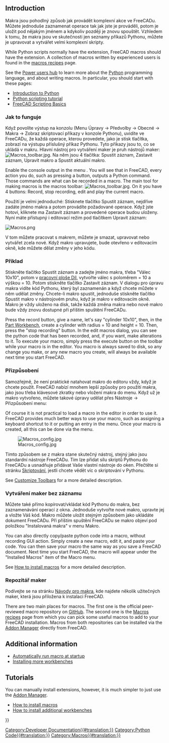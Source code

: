 <languages/>

{{Docnav
|[[Scripting_and_macros|Scripting and macros]]
|[[Scripts|Scripts]]
}}

{{TOCright}}

== Introduction ==

<div class="mw-translate-fuzzy">
Makra jsou pohodlný způsob jak provádět komplexní akce ve FreeCADu. Můžete jednoduše zaznamenat operace tak jak jste je prováděli, potom je uložit pod nějakým jménem a kdykoliv později je znovu spouštět. Vzhledem k tomu, že makra jsou ve skutečnosti jen seznamy příkazů Pythonu, můžete je upravovat a vytvářet velmi komplexní skripty.
</div>

While Python scripts normally have the {{incode|.py}} extension, FreeCAD macros should have the {{incode|.FCMacro}} extension. A collection of macros written by experienced users is found in the [[Macros_recipes|macros recipes]] page.

See the [[Power_users_hub|Power users hub]] to learn more about the [[Python|Python]] programming language, and about writing macros. In particular, you should start with these pages:
* [[Introduction_to_Python|Introduction to Python]]
* [[Python_scripting_tutorial|Python scripting tutorial]]
* [[FreeCAD_Scripting_Basics|FreeCAD Scripting Basics]]

<span id="How_it_works"></span>
<div class="mw-translate-fuzzy">
===Jak to funguje===
Když povolíte výstup na konzolu (Menu Úpravy -> Předvolby -> Obecné -> Makra -> Zobraz skriptovací příkazy v konzole Pythonu), uvidíte ve FreeCADu, že každá operace, kterou provedete, jako je stisk tlačítka, zobrazí na výstupu příslušný příkaz Pythonu. Tyto příkazy jsou to, co se ukládá v makru. Hlavní nástroj pro vytváření maker je pruh nástrojů maker: [[Image:Macros_toolbar.jpg]]. Na něm jsou 4 tlačítka: Spustit záznam, Zastavit záznam, Upravit makro a Spustit aktuální makro.
</div>

Enable the console output in the menu {{MenuCommand|Edit → Preferences → Python → Macro → Show scripts commands in python console}}. You will see that in FreeCAD, every action you do, such as pressing a button, outputs a Python command. Those commands are what can be recorded in a macro. The main tool for making macros is the macros toolbar: [[Image:Macros_toolbar.jpg]]. On it you have 4 buttons: Record, stop recording, edit and play the current macro.

<div class="mw-translate-fuzzy">
Použití je velmi jednoduché: Stisknete tlačítko Spustit záznam, nejdříve zadáte jméno makra a potom provádíte požadované operace. Když jste hotovi, kliknete ma Zastavit záznam a provedené operace budou uloženy. Nyní máte přístupný i editovací režim pod tlačítkem Upravit záznam:
</div>

[[Image:Macros.png]]
{{Caption|Macro dialog, listing the macros available in the system}}

<div class="mw-translate-fuzzy">
V tom můžete pracovat s makrem, můžete je smazat, upravovat nebo vytvářet zcela nové. Když makro upravujete, bude otevřeno v editovacím okně, kde můžete dělat změny v jeho kódu.
</div>

<span id="Example"></span>
<div class="mw-translate-fuzzy">
===Příklad===
Stiskněte tlačítko Spustit záznam a zadejte jméno makra, třeba "Válec 10x10", potom v [[Part Workbench/cs|pracovní ploše Díl]], vytvořte válec s poloměrem = 10 a výškou = 10. Potom stiskněte tlačítko Zastavit záznam. V dialogu pro úpravu makra vidíte kód Pythonu, který byl zaznamenán a když chcete můžete v něm udělat změny. Chcete-li makro spustit, jednoduše stiskněte tlačítko Spustit makro v nástrojovém pruhu, když je makro v editovacím okně. Makro je vždy uloženo na disk, takže každá změna makra nebo nové makro bude vždy znovu dostupné při příštím spuštění FreeCADu.
</div>

Press the record button, give a name, let's say "cylinder 10x10", then, in the [[Part_Workbench|Part Workbench]], create a cylinder with radius = 10 and height = 10. Then, press the "stop recording" button. In the edit macros dialog, you can see the python code that has been recorded, and, if you want, make alterations to it. To execute your macro, simply press the execute button on the toolbar while your macro is in the editor. You macro is always saved to disk, so any change you make, or any new macro you create, will always be available next time you start FreeCAD.

<span id="Customizing"></span>
<div class="mw-translate-fuzzy">
===Přizpůsobení===
Samozřejmě, že není praktické natahovat makro do editoru vždy, když je chcete použít. FreeCAD nabízí mnohem lepší způsoby pro použití makra, jako jsou třeba klávesové zkratky nebo vložení makra do menu. Když už je makro vytvořeno, můžete takové úpravy udělat přes Nástroje -> Přizpůsobení menu:
</div>

Of course it is not practical to load a macro in the editor in order to use it. FreeCAD provides much better ways to use your macro, such as assigning a keyboard shortcut to it or putting an entry in the menu. Once your macro is created, all this can be done via the {{MenuCommand|Tools → Customize}} menu.

[[Image:Macros config.jpg]]

<div class="mw-translate-fuzzy">
Tímto způsobem se z makra stane skutečný nástroj, stejný jako jsou standardní nástroje FreeCADu. Tím lze přidat sílu skriptů Pythonu do FreeCADu a usnadňuje přidávat Vaše vlastní nástroje do oken. Přečtěte si stránku [[Scripting/cs|Skriptování]], jestli chcete vědět víc o skriptování v Pythonu.
</div>

See [[Customize_Toolbars|Customize Toolbars]] for a more detailed description.

<span id="Creating_macros_without_recording"></span>
<div class="mw-translate-fuzzy">
===Vytváření maker bez záznamu===
Můžete také přímo kopírovat/vkládat kód Pythonu do makra, bez zaznamenávání operací z okna. Jednoduše vytvořte nové makro, upravte jej a vložte Váš kód. Makro můžete uložit stejným způsobem jako ukládáte dokument FreeCADu. Při příštím spuštění FreeCADu se makro objeví pod položkou "Instalovaná makra" v menu Makro.
</div>

You can also directly copy/paste python code into a macro, without recording GUI action. Simply create a new macro, edit it, and paste your code. You can then save your macro the same way as you save a FreeCAD document. Next time you start FreeCAD, the macro will appear under the "Installed Macros" item of the Macro menu.

See [[How_to_install_macros|How to install macros]] for a more detailed description.

<span id="Macro_repositories"></span>
<div class="mw-translate-fuzzy">
===Repozitář maker===
Podívejte se na stránku  [[Macros recipes/cs|Návody pro makra]], kde najdete několik užitečných maker, která jsou přiložena k instalaci FreeCAD.
</div>

There are two main places for macros. The first one is the official peer-reviewed macro repository on [https://github.com/FreeCAD/FreeCAD-macros GitHub]. The second one is the [[Macros_recipes|Macros recipes]] page from which you can pick some useful macros to add to your FreeCAD installation. Macros from both repositories can be installed via the [[Std_AddonMgr|Addon Manager]] directly from FreeCAD.

== Additional information ==

* [[Macro_at_Startup|Automatically run macro at startup]]
* [[Installing_more_workbenches|Installing more workbenches]]

== Tutorials ==

You can manually install extensions, however, it is much simpler to just use the [[Std_AddonMgr|Addon Manager]].
* [[How_to_install_macros|How to install macros]]
* [[How_to_install_additional_workbenches|How to install additional workbenches]]


{{docnav/cs|[[Image Workbench/cs|Modul obrázků]]|[[Introduction to Python/cs|Úvod do Pythonu]]}}

{{Powerdocnavi{{#translation:}}}}
[[Category:Developer Documentation{{#translation:}}]]
[[Category:Python Code{{#translation:}}]]
[[Category:Macros{{#translation:}}]]